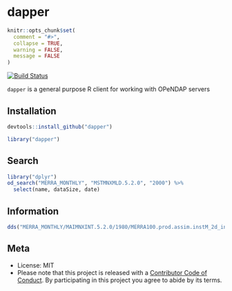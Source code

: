 dapper
=====

```r
knitr::opts_chunk$set(
  comment = "#>",
  collapse = TRUE,
  warning = FALSE,
  message = FALSE
)
```

[![Build Status](https://api.travis-ci.org/sckott/dapper)](https://travis-ci.org/sckott/dapper)

`dapper` is a general purpose R client for working with OPeNDAP servers

## Installation

```r
devtools::install_github("dapper")
```

```r
library("dapper")
```

## Search

```r
library("dplyr")
od_search("MERRA_MONTHLY", "MSTMNXMLD.5.2.0", "2000") %>% 
  select(name, dataSize, date)
```

## Information

```r
dds("MERRA_MONTHLY/MAIMNXINT.5.2.0/1980/MERRA100.prod.assim.instM_2d_int_Nx.198004.hdf")
```

## Meta

* License: MIT
* Please note that this project is released with a [Contributor Code of Conduct](CONDUCT.md). By participating in this project you agree to abide by its terms.
